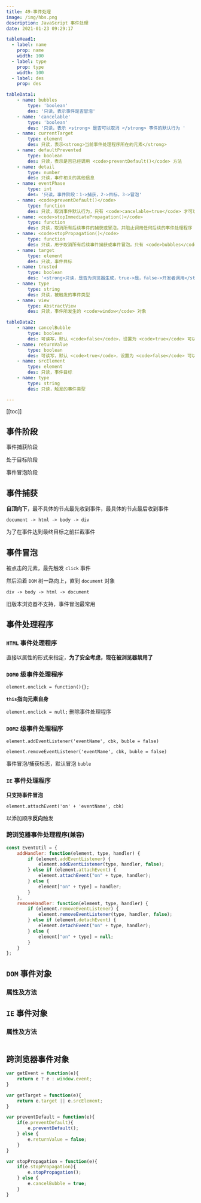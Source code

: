 ```yaml
---
title: 49-事件处理
image: /img/hbs.png
description: JavaScript 事件处理
date: 2021-01-23 09:29:17

tableHead1:
  - label: name
    prop: name
    width: 100
  - label: type
    prop: type
    width: 100
  - label: des
    prop: des

tableData1:
	- name: bubbles
		type: 'boolean'
		des: '只读，表示事件是否冒泡'
	- name: 'cancelable'
		type: 'boolean'
		des: '只读，表示 <strong> 是否可以取消 </strong> 事件的默认行为 '
	- name: currentTarget
		type: element
		des: 只读，表示<strong>当前事件处理程序所在的元素</strong>
	- name: defaultPrevented
		type: boolean
		des: 只读，表示是否已经调用 <code>preventDefault()</code> 方法
	- name: detail
		type: number
		des: 只读，事件相关的其他信息
	- name: eventPhase
		type: int
		des: '只读，事件阶段：1->捕获，2->目标，3->冒泡'
	- name: <code>preventDefault()</code>
		type: function
		des: 只读，取消事件默认行为，只有 <code>cancelable=true</code> 才可以调用
	- name: <code>stopImmediatePropagation()</code>
		type: function
		des: 只读，取消所有后续事件的捕获或冒泡，并阻止调用任何后续的事件处理程序
	- name: <code>stopPropagation()</code>
		type: function
		des: 只读，用于取消所有后续事件捕获或事件冒泡。只有 <code>bubbles</code> 为 <code>true</code> 才可以调用这个方法
	- name: target
		type: element
		des: 只读，事件目标
	- name: trusted
		type: boolean
		des: '<strong>只读，是否为浏览器生成，true->是，false->开发者调用</strong>'
	- name: type
		type: string
		des: 只读，被触发的事件类型
	- name: view
		type: AbstractView
		des: 只读，事件所发生的 <code>window</code> 对象

tableData2:
	- name: cancelBubble
		type: boolean
		des: 可读写，默认 <code>false</code>，设置为 <code>true</code> 可以取消冒泡
	- name: returnValue
		type: boolean
		des: 可读写，默认 <code>true</code>，设置为 <code>false</code> 可以取消默认行为
	- name: srcElement
		type: element
		des: 只读，事件目标
	- name: type
		type: string
		des: 只读，触发的事件类型

---
```


[[toc]]

## 事件阶段

事件捕获阶段

处于目标阶段

事件冒泡阶段

## 事件捕获

**自顶向下**，最不具体的节点最先收到事件，最具体的节点最后收到事件

`document -> html -> body -> div`

为了在事件达到最终目标之前拦截事件

## 事件冒泡

被点击的元素，最先触发 `click` 事件

然后沿着 `DOM` 树一路向上，直到 `document` 对象

`div -> body -> html -> document`

旧版本浏览器不支持，事件冒泡最常用

## 事件处理程序

### `HTML` 事件处理程序

直接以属性的形式来指定，**为了安全考虑，现在被浏览器禁用了**

### `DOM0` 级事件处理程序

`element.onclick = function(){};`

**`this`指向元素自身**

`element.onclick = null;` 删除事件处理程序

### `DOM2` 级事件处理程序

`element.addEventListener('eventName', cbk, buble = false)`

`element.removeEventListener('eventName', cbk, buble = false)`

事件冒泡/捕获标志，默认冒泡 `buble`

### `IE` 事件处理程序

**只支持事件冒泡**

`element.attachEvent('on' + 'eventName', cbk)`

以添加顺序**反向**触发

### 跨浏览器事件处理程序(兼容)

```js
const EventUtil = {
	addHandler: function(element, type, handler) {
		if (element.addEventListener) {
			element.addEventListener(type, handler, false);
		} else if (element.attachEvent) {
			element.attachEvent("on" + type, handler);
		} else {
			element["on" + type] = handler;
		}
	},
	removeHandler: function(element, type, handler) {
		if (element.removeEventListener) {
			element.removeEventListener(type, handler, false);
		} else if (element.detachEvent) {
			element.detachEvent("on" + type, handler);
		} else {
			element["on" + type] = null;
		}
	}
}; 
```

## `DOM` 事件对象

### 属性及方法

<Table
  tableHead={frontmatter.tableHead1}
  tableData={frontmatter.tableData1}
/>

## `IE` 事件对象

### 属性及方法

<Table
  tableHead={frontmatter.tableHead1}
  tableData={frontmatter.tableData2}
/>

## 跨浏览器事件对象

```js
var getEvent = function(e){
	return e ? e : window.event;
}

var getTarget = function(e){
	return e.target || e.srcElement;
}

var preventDefault = function(e){
	if(e.preventDefault){
		e.preventDefault();
	} else {
		e.returnValue = false;
	}
}

var stopPropagation = function(e){
	if(e.stopPropagation){
		e.stopPropagation();
	} else {
		e.cancelBubble = true;
	}
}
```

